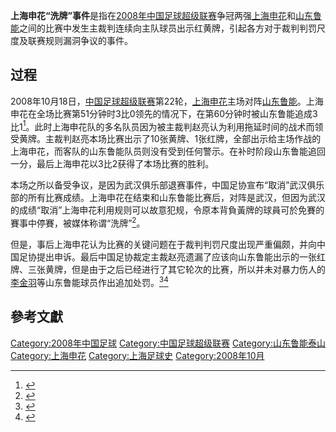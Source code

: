 '''上海申花“洗牌”事件'''是指在[[2008年中国足球超级联赛|2008年中国足球超级联赛]]争冠两强[[上海申花|上海申花]]和[[山东鲁能|山东鲁能]]之间的比赛中发生主裁判连续向主队球员出示红黄牌，引起各方对于裁判判罚尺度及联赛规则漏洞争议的事件。

==过程==
2008年10月18日，[[中国足球超级联赛|中国足球超级联赛]]第22轮，[[上海申花|上海申花]]主场对阵[[山东鲁能|山东鲁能]]。上海申花在全场比赛第51分钟时3比0领先的情况下，在第60分钟时被山东鲁能追成3比1<ref>{{Cite web |url=http://sports.cnwest.com/content/2008-10/18/content_1482646.htm |title=申花3剑客齐爆发杜威染红 争冠关键战3-2胜山东 |access-date=2008-10-21 |archive-url=https://web.archive.org/web/20130614070259/http://sports.cnwest.com/content/2008-10/18/content_1482646.htm |archive-date=2013-06-14 |dead-url=yes }}</ref>。此时上海申花队的多名队员因为被主裁判赵亮认为利用拖延时间的战术而领受黄牌。主裁判赵亮本场比赛出示了10张黄牌、1张红牌，全部出示给主场作战的上海申花，而客队的山东鲁能队员则没有受到任何警示。在补时阶段山东鲁能追回一分，最后上海申花以3比2获得了本场比赛的胜利。

本场之所以备受争议，是因为武汉俱乐部退赛事件，中国足协宣布“取消”武汉俱乐部的所有比赛成绩。上海申花在结束和山东鲁能比赛后，对阵是武汉，但因为武汉的成绩“取消”上海申花利用规则可以故意犯规，令原本背負黃牌的球員可於免賽的賽事中停賽，被媒体称谓“洗牌”<ref>{{Cite web |url=http://sports.cnwest.com/content/2008-10/21/content_1486259.htm |title=中国足协开会防“洗牌” 申花钻空子或免遭处罚 |access-date=2008-10-21 |archive-url=https://web.archive.org/web/20160304135039/http://sports.cnwest.com/content/2008-10/21/content_1486259.htm |archive-date=2016-03-04 |dead-url=yes }}</ref>。

但是，事后上海申花认为比赛的关键问题在于裁判判罚尺度出现严重偏颇，并向中国足协提出申诉。最后中国足协裁定主裁赵亮遗漏了应该向山东鲁能出示的一张红牌、三张黄牌，但是由于之后已经进行了其它轮次的比赛，所以并未对暴力伤人的[[李金羽|李金羽]]等山东鲁能球员作出追加处罚。<ref>{{cite news|url=http://www.hinews.cn/news/system/2008/10/30/010344410.shtml|title=足协认定李金羽暴力肘击 当值主裁漏牌恐遭停赛|publisher=文汇报|date=2008-10-30|accessdate=2010-03-27|archive-date=2018-09-29|archive-url=https://web.archive.org/web/20180929181434/http://www.hinews.cn/news/system/2008/10/30/010344410.shtml}}</ref><ref>{{cite news|url=http://sports.sina.com.cn/j/2008-10-29/09584037781.shtml|title=足协定性李金羽暴力肘击 申花:有追加停赛8场可能|publisher=体坛周报|date=2008-10-29|accessdate=2010-03-27|archive-date=2018-09-29|archive-url=https://web.archive.org/web/20180929205306/http://sports.sina.com.cn/j/2008-10-29/09584037781.shtml|dead-url=no}}</ref>

==參考文獻==
{{reflist}}

[[Category:2008年中国足球|Category:2008年中国足球]]
[[Category:中国足球超级联赛|Category:中国足球超级联赛]]
[[Category:山东鲁能泰山|Category:山东鲁能泰山]]
[[Category:上海申花|Category:上海申花]]
[[Category:上海足球史|Category:上海足球史]]
[[Category:2008年10月|Category:2008年10月]]